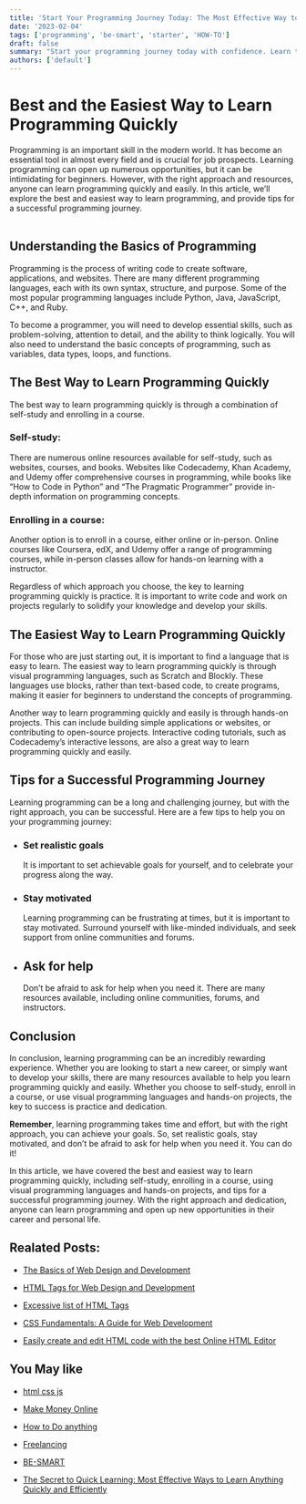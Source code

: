```yaml
---
title: 'Start Your Programming Journey Today: The Most Effective Way to Learn Quickly'
date: '2023-02-04'
tags: ['programming', 'be-smart', 'starter', 'HOW-TO']
draft: false
summary: "Start your programming journey today with confidence. Learn the quickest and simplest way to learn programming, including self-study, courses, visual programming, and more."
authors: ['default']
---
```


# Best and the Easiest Way to Learn Programming Quickly

Programming is an important skill in the modern world. It has become an essential tool in almost every field and is crucial for job prospects. Learning programming can open up numerous opportunities, but it can be intimidating for beginners. However, with the right approach and resources, anyone can learn programming quickly and easily. In this article, we’ll explore the best and easiest way to learn programming, and provide tips for a successful programming journey.
<br />
<TOCInline toc={props.toc} asDisclosure />
<br />
## Understanding the Basics of Programming

Programming is the process of writing code to create software, applications, and websites. There are many different programming languages, each with its own syntax, structure, and purpose. Some of the most popular programming languages include Python, Java, JavaScript, C++, and Ruby.

To become a programmer, you will need to develop essential skills, such as problem-solving, attention to detail, and the ability to think logically. You will also need to understand the basic concepts of programming, such as variables, data types, loops, and functions.

## The Best Way to Learn Programming Quickly

The best way to learn programming quickly is through a combination of self-study and enrolling in a course.

### Self-study: 
There are numerous online resources available for self-study, such as websites, courses, and books. Websites like Codecademy, Khan Academy, and Udemy offer comprehensive courses in programming, while books like “How to Code in Python” and “The Pragmatic Programmer” provide in-depth information on programming concepts.

### Enrolling in a course: 
Another option is to enroll in a course, either online or in-person. Online courses like Coursera, edX, and Udemy offer a range of programming courses, while in-person classes allow for hands-on learning with a instructor.

Regardless of which approach you choose, the key to learning programming quickly is practice. It is important to write code and work on projects regularly to solidify your knowledge and develop your skills.

## The Easiest Way to Learn Programming Quickly

For those who are just starting out, it is important to find a language that is easy to learn. The easiest way to learn programming quickly is through visual programming languages, such as Scratch and Blockly. These languages use blocks, rather than text-based code, to create programs, making it easier for beginners to understand the concepts of programming.

Another way to learn programming quickly and easily is through hands-on projects. This can include building simple applications or websites, or contributing to open-source projects. Interactive coding tutorials, such as Codecademy’s interactive lessons, are also a great way to learn programming quickly and easily.

## Tips for a Successful Programming Journey

Learning programming can be a long and challenging journey, but with the right approach, you can be successful. Here are a few tips to help you on your programming journey:

-   ### Set realistic goals  
    It is important to set achievable goals for yourself, and to celebrate your progress along the way.
    
-   ### Stay motivated
    Learning programming can be frustrating at times, but it is important to stay motivated. Surround yourself with like-minded individuals, and seek support from online communities and forums.
    
-   ## Ask for help
    Don’t be afraid to ask for help when you need it. There are many resources available, including online communities, forums, and instructors.
    

## Conclusion

In conclusion, learning programming can be an incredibly rewarding experience. Whether you are looking to start a new career, or simply want to develop your skills, there are many resources available to help you learn programming quickly and easily. Whether you choose to self-study, enroll in a course, or use visual programming languages and hands-on projects, the key to success is practice and dedication.

**Remember**, learning programming takes time and effort, but with the right approach, you can achieve your goals. So, set realistic goals, stay motivated, and don’t be afraid to ask for help when you need it. You can do it!

In this article, we have covered the best and easiest way to learn programming quickly, including self-study, enrolling in a course, using visual programming languages and hands-on projects, and tips for a successful programming journey. With the right approach and dedication, anyone can learn programming and open up new opportunities in their career and personal life.

## Realated Posts: 
- [The Basics of Web Design and Development](https://learnhowto.vercel.app/blog/basics-of-web-design-and-development)
- [HTML Tags for Web Design and Development](https://learnhowto.vercel.app/blog/all-about-html-tags)
- [Excessive list of HTML Tags](https://learnhowto.vercel.app/blog/excessive-list-of-html-tags)

- [CSS Fundamentals: A Guide for Web Development](https://learnhowto.vercel.app/blog/css-essentials-a-comprehensive-guide-to-web-design-and-development)

- [Easily create and edit HTML code with the best Online HTML Editor](https://learnhowto.vercel.app/blog/online-html-editor)

## You May like

- [html css js](https://learnhowto.vercel.app/tags/html-css-js)

- [Make Money Online](https://learnhowto.vercel.app/tags/online-money-making)

- [How to Do anything](https://learnhowto.vercel.app/tags/how-to)

- [Freelancing](https://learnhowto.vercel.app/tags/freelancing)

- [BE-SMART](https://learnhowto.vercel.app/tags/be-smart)

- [The Secret to Quick Learning: Most Effective Ways to Learn Anything Quickly and Efficiently](https://learnhowto.vercel.app/blog/best-effective-way-learn-anything-quickly-easily)